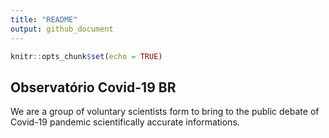 ```yaml
---
title: "README"
output: github_document
---
```


```r
knitr::opts_chunk$set(echo = TRUE)
```

## Observatório Covid-19 BR

We are a group of voluntary scientists form to bring to the public debate of Covid-19 pandemic scientifically accurate informations.